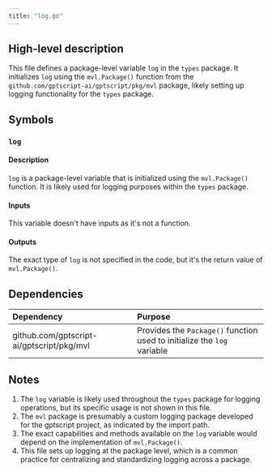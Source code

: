 ```yaml
---
title: "log.go"
---
```


## High-level description
This file defines a package-level variable `log` in the `types` package. It initializes `log` using the `mvl.Package()` function from the `github.com/gptscript-ai/gptscript/pkg/mvl` package, likely setting up logging functionality for the `types` package.

## Symbols

### `log`
#### Description
`log` is a package-level variable that is initialized using the `mvl.Package()` function. It is likely used for logging purposes within the `types` package.

#### Inputs
This variable doesn't have inputs as it's not a function.

#### Outputs
The exact type of `log` is not specified in the code, but it's the return value of `mvl.Package()`.

## Dependencies
| Dependency | Purpose |
|:-----------|:--------|
| github.com/gptscript-ai/gptscript/pkg/mvl | Provides the `Package()` function used to initialize the `log` variable |

## Notes
1. The `log` variable is likely used throughout the `types` package for logging operations, but its specific usage is not shown in this file.
2. The `mvl` package is presumably a custom logging package developed for the gptscript project, as indicated by the import path.
3. The exact capabilities and methods available on the `log` variable would depend on the implementation of `mvl.Package()`.
4. This file sets up logging at the package level, which is a common practice for centralizing and standardizing logging across a package.